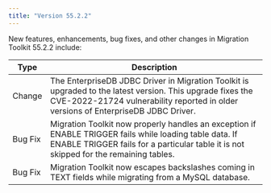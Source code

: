 ```yaml
---
title: "Version 55.2.2"
---
```


New features, enhancements, bug fixes, and other changes in Migration Toolkit 55.2.2 include:

| Type | Description |
| ---- |------------ |
| Change | The EnterpriseDB JDBC Driver in Migration Toolkit is upgraded to the latest version. This upgrade fixes the CVE-2022-21724 vulnerability reported in older versions of EnterpriseDB JDBC Driver. |
| Bug Fix | Migration Toolkit now properly handles an exception if ENABLE TRIGGER fails while loading table data. If ENABLE TRIGGER fails for a particular table it is not skipped for the remaining tables.  |
| Bug Fix | Migration Toolkit now escapes backslashes coming in TEXT fields while migrating from a MySQL database. |


